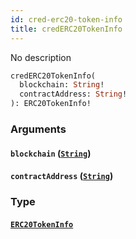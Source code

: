 ```yaml
---
id: cred-erc20-token-info
title: credERC20TokenInfo
---
```



No description

```graphql
credERC20TokenInfo(
  blockchain: String!
  contractAddress: String!
): ERC20TokenInfo!
```


### Arguments

#### `blockchain` ([`String`](../../references/scalars/string))




#### `contractAddress` ([`String`](../../references/scalars/string))




### Type

#### [`ERC20TokenInfo`](../../references/objects/erc20-token-info) 







